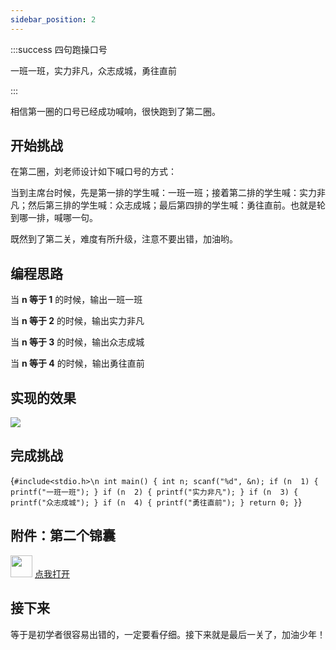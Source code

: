 ```yaml
---
sidebar_position: 2
---
```


:::success 四句跑操口号

一班一班，实力非凡，众志成城，勇往直前

:::

相信第一圈的口号已经成功喊响，很快跑到了第二圈。

## 开始挑战

在第二圈，刘老师设计如下喊口号的方式：

当到主席台时候，先是第一排的学生喊：一班一班；接着第二排的学生喊：实力非凡；然后第三排的学生喊：众志成城；最后第四排的学生喊：勇往直前。也就是轮到哪一排，喊哪一句。

既然到了第二关，难度有所升级，注意不要出错，加油哟。

## 编程思路

当 **n 等于 1** 的时候，输出一班一班

当 **n 等于 2** 的时候，输出实力非凡

当 **n 等于 3** 的时候，输出众志成城

当 **n 等于 4** 的时候，输出勇往直前

## 实现的效果

![](./img/第二圈效果.gif)

## 完成挑战

<Editor language="c" showInput>{`#include<stdio.h>\n
int main()
{
    int n;
    scanf("%d", &n);
    if (n  1) {
        printf("一班一班");
    }
    if (n  2) {
        printf("实力非凡");
    }
    if (n  3) {
        printf("众志成城");
    }
    if (n  4) {
        printf("勇往直前");
    }
    return 0;
}`}</Editor>

## 附件：第二个锦囊


<div class="container">
  <div class="row">
    <img src={jinnang} width="35" />
    <a
      class="button button--primary margin-left--sm"
      href="/clang/relational-operator/等于"
      target="_blank"
    >
      点我打开
    </a>
  </div>
</div>

## 接下来

等于是初学者很容易出错的，一定要看仔细。接下来就是最后一关了，加油少年！
